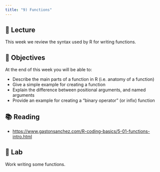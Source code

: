 ```yaml
---
title: "9) Functions"
---
```



## 📖 Lecture

This week we review the syntax used by R for writing functions.



## 🎯 Objectives

At the end of this week you will be able to:

- Describe the main parts of a function in R (i.e. anatomy of a function)
- Give a simple example for creating a function
- Explain the difference between positional arguments, and named arguments
- Provide an example for creating a "binary operator" (or infix) function
  


## 📚 Reading

- <a href="https://www.gastonsanchez.com/R-coding-basics/5-01-functions-intro.html" target="_blank">https://www.gastonsanchez.com/R-coding-basics/5-01-functions-intro.html</a>




## 🔬 Lab

Work writing some functions.  


